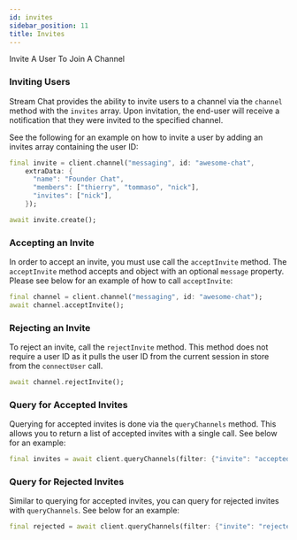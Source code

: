 ```yaml
---
id: invites
sidebar_position: 11
title: Invites
---
```


Invite A User To Join A Channel

### Inviting Users

Stream Chat provides the ability to invite users to a channel via the `channel` method with the `invites` array.
Upon invitation, the end-user will receive a notification that they were invited to the specified channel.

See the following for an example on how to invite a user by adding an invites array containing the user ID:

```dart
final invite = client.channel("messaging", id: "awesome-chat",
    extraData: {
      "name": "Founder Chat",
      "members": ["thierry", "tommaso", "nick"],
      "invites": ["nick"],
    });

await invite.create();
```

### Accepting an Invite

In order to accept an invite, you must use call the `acceptInvite` method.
The `acceptInvite` method accepts and object with an optional `message` property.
Please see below for an example of how to call `acceptInvite`:

```dart
final channel = client.channel("messaging", id: "awesome-chat");
await channel.acceptInvite();
```

### Rejecting an Invite

To reject an invite, call the `rejectInvite` method.
This method does not require a user ID as it pulls the user ID from the current session in store from the `connectUser` call.

```dart
await channel.rejectInvite();
```

### Query for Accepted Invites

Querying for accepted invites is done via the `queryChannels` method.
This allows you to return a list of accepted invites with a single call. See below for an example:

```dart
final invites = await client.queryChannels(filter: {"invite": "accepted"});
```

### Query for Rejected Invites

Similar to querying for accepted invites, you can query for rejected invites with `queryChannels`.
See below for an example:

```dart
final rejected = await client.queryChannels(filter: {"invite": "rejected"});
```